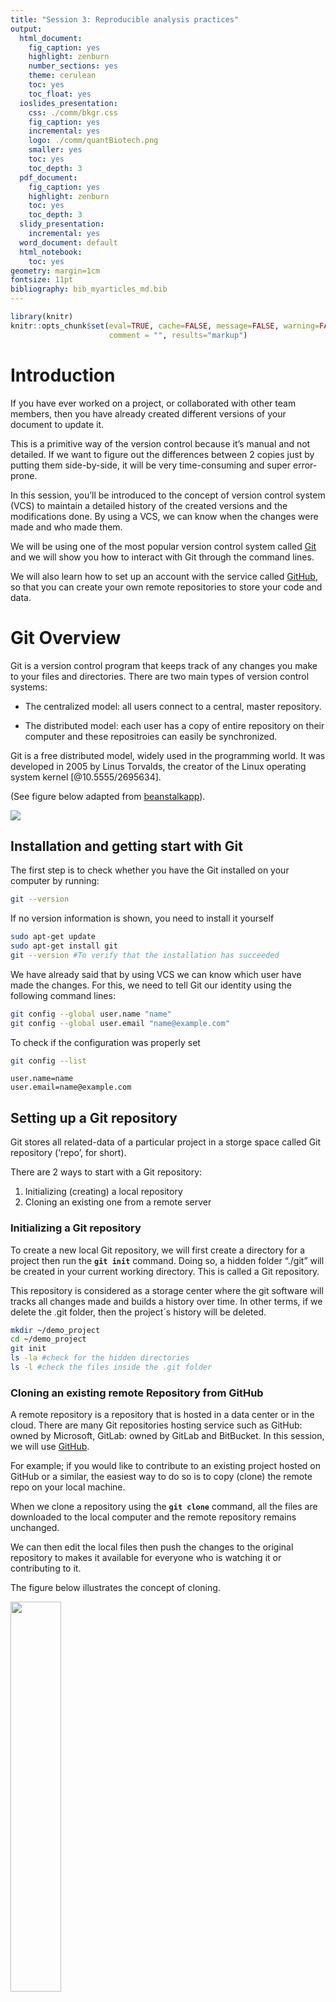 ```yaml
---
title: "Session 3: Reproducible analysis practices"
output:
  html_document:
    fig_caption: yes
    highlight: zenburn
    number_sections: yes
    theme: cerulean
    toc: yes
    toc_float: yes
  ioslides_presentation:
    css: ./comm/bkgr.css
    fig_caption: yes
    incremental: yes
    logo: ./comm/quantBiotech.png
    smaller: yes
    toc: yes
    toc_depth: 3
  pdf_document:
    fig_caption: yes
    highlight: zenburn
    toc: yes
    toc_depth: 3
  slidy_presentation:
    incremental: yes
  word_document: default
  html_notebook: 
    toc: yes
geometry: margin=1cm
fontsize: 11pt
bibliography: bib_myarticles_md.bib
---
```


```r
library(knitr)
knitr::opts_chunk$set(eval=TRUE, cache=FALSE, message=FALSE, warning=FALSE, 
                      comment = "", results="markup")
```

# Introduction

If you have ever worked on a project, or collaborated with other team members, then you have already created different versions of your document to update it.  

This is a primitive way of the version control because it's manual and not detailed. If we want to figure out the differences between 2 copies just by putting them side-by-side, it will be very time-consuming and super error-prone. 

In this session, you'll be introduced to the concept of version control system (VCS) to maintain a detailed history of the created versions and the modifications done. By using a VCS, we can know when the changes were made and who made them.

We will be using one of the most popular version control system called [Git](https://git-scm.com/) and we will show you how to interact with Git through the command lines.

We will also learn how to set up an account with the service called [GitHub](https://github.com/), so that you can create your own remote repositories to store your code and data.


# Git Overview

Git is a version control program that keeps track of any changes you make to your files and directories.
There are two main types of version control systems:

  + The centralized model:  all users connect to a central, master repository.

  + The distributed model: each user has a copy of entire repository on their computer and these repositroies can easily be synchronized.

Git is a free distributed model, widely used in the programming world. It was developed in 2005 by Linus Torvalds, the creator of the Linux operating system kernel [@10.5555/2695634]. 

(See figure below adapted from [beanstalkapp](http://guides.beanstalkapp.com/version-control/intro-to-version-control.html)).

![](./pics/vcs.png)

## Installation and getting start with Git

The first step is to check whether you have the Git installed on your computer by running:

```bash
git --version
```


If no version information is shown, you need to install it yourself

```bash
sudo apt-get update
sudo apt-get install git
git --version #To verify that the installation has succeeded

```

We have already said that by using VCS we can know which user have made the changes. For this, we need to tell Git our identity using the following command lines:

```bash
git config --global user.name "name"
git config --global user.email "name@example.com"
```  

To check if the configuration was properly set
```bash
git config --list
```

```
user.name=name
user.email=name@example.com
```

## Setting up a Git repository

Git stores all related-data of a particular project in a storge space called Git repository ('repo', for short).

There are 2 ways to start with a Git repository:

1. Initializing (creating) a local repository
2. Cloning an existing one from a remote server


### Initializing a Git repository

To create a new local Git repository, we will first create a directory for a project then run the **`git init`** command.  Doing so, a hidden folder “./git" will be created in your current working directory. This is called a Git repository. 

This repository is considered as a storage center where the git software will tracks all changes made and builds a history over time. In other terms, if we delete the .git folder, then the project´s history will be deleted.  

```bash
mkdir ~/demo_project
cd ~/demo_project
git init
ls -la #check for the hidden directories
ls -l #check the files inside the .git folder
```


### Cloning an existing remote Repository from GitHub
A remote repository is a repository that is hosted in a data center or in the cloud. There are many Git repositories hosting service such as GitHub: owned by Microsoft, GitLab: owned by GitLab and BitBucket. In this session, we will use [GitHub](https://github.com/).

For example; if you would like to contribute to an existing project hosted on GitHub or a similar, the easiest way to do so is to copy (clone) the remote repo on your local machine.

When we clone a repository using the **`git clone`** command, all the files are downloaded to the local computer and the remote repository remains unchanged. 

We can then edit the local files then push the changes to the original repository to makes it available for everyone who is watching it or contributing to it.

The figure below illustrates the concept of cloning.

![](./pics/clone_repo.png){height=40% width=40% } 

****
Per default, the git clone will create a local directory with the same name as the orginal git repository. If you want a different folder name, simply specify it as the last parameter

```bash
git clone Repository URL 
git clone Repository URL <new-folder-name
```

**Note:** git init and git clone are one-time operations needed for the initial setup of the repository

## Adding and commiting the changes

At this point, we need to know that Git has 3 main componemts:

Working directory -> Staging area-> git repository. 

If we add or modify certain files in the working directory, Git won’t notice it unless we ask the program to track these changes using **git add**. Doing so, the changes will be moved from the working directory to the staging area.
Next, to store the modifications in the git repository, we simply use **git commit**.



![](./pics/git_locations.png){ height=40% width=60% }{}


***

Let´s see this with an example


**Example 1**  

  1. Go to the ~/demo_project directory and check the status the working dir by typing  **`git status`**.
  2. Use touch to create a new empty file called index.html
  3. Run the **`git status`** once again and try to compare between the Status messages.
  4. Add the index.html to the staging area using the **`git add`** command.
  
```bash
  git add index.html
  git add --all #To add edited files at the same time
```
  5. Check again the status.
  6. Commit the changes typing "adding an empty index file".
  
```bash
  git commit -m <commit message>
```  
 7. Edit the index.html file pasting these lines then run **git diff**. What does git diff do?
 
```html
<html>
<Header> </header>
<style>
table, th, td {
  border: 1px solid black; border-collapse: collapse;}
</style>
<body>
<h2> Learning basic Git commands</h2>
  <table>
  <tr>
      <th>Tasks</th> <th>Git commands </th> 
  </tr>
  <tr>
    <td>Create a new local repository</td> <td> git init</td>
  </tr>
  <tr>
    <td>Check the status of the working direcotry</td> <td>git status</td>
  </tr>
  <tr>
    <td>Add files</td> <td>git add filename </td>
  </tr>
  <tr>
    <td>Commit the changes</td> <td>git commit -m "message" </td>
 </tr>  
   <tr><td>Show the commit</td> <td>git log</td> </tr> 
</table> 
</body> 
</html>
```
  8. Run again the git status,add and commit commands
  9. Execute **git log**. What does this command do? Try also **git log --oneline** 
  

We can ask git to ignore unwanted files (e.g files with .log extensions) by creating .gitignore file.

**Example 2** 

```bash
  cd ~/demo_project
  touch file1.log file2.log genes_list.txt
  echo -e "PRUPE_1G130300\nPRUPE_4G232600" >> genes_list.txt #add gene ids to the file
  git status
  touch .gitignore
  echo *.log >> .gitignore #to specify unwanted files
  git status
  git add .gitignore genes_list.txt
  git commit -m "Ignore log files and add the gene list"
```

## Undoing the changes with Git

One of the main advantages of version control systems, is the ability to undo the changes at different stages.

Lets try out with some examples 


### Cancel the changes before they get staged (Before git add)

In case you have made some changes to a file but you are not statisifed with the modifications,you can cover back its committed state using: **git checkout filename**

**Example 3** 

```bash
cd ~/demo_project
echo "AT2G38470" >> genes_list.txt # add gene of A. thaliana
cat genes_list.txt 
git chekout genes_list.txt
cat genes_list.txt 
```


###  Cancel staged changes (Before git commit)

To unstage undesired file,use the following git command: **git reset HEAD filename**

**Example 4**

+ Create a bash script called script.sh containing the following line: echo "Hello, This is a Git tutorial"

+ Save the output of script in a text file called output.txt

+ Add in one go all the files to the staging area.

+ Check the status

+ Unstage the output.txt file

+ Check again the status




### Modify a commit 

**Example 5**

```bash

# Create a new folder
Mkdir sequences
# Add 2 empty files
touch sequences/prunus.fa arabidopsis.fa
#add and commit
git add sequences/prunus.fa
git commit –m “added two fasta files”

# add the missing file
git add sequences/arabidopsis.fa

# Modify the commit (a text editor will open)
git commit --amend
# Modify the commit by adding a description line for each file:
#prunus.fa contains all cdna sequences of prunus persica
#arabidopsis.fa contains all cdna sequences of Arabidopsis thaliana

```



### Remove files from working dir or staging area

For this purpose, we will be using **git rm filename**

**Example 6** 

```bash
git rm genes_list.txt
git status
git add genes_list.txt
git commit -m "deleted unwanted file"

``` 


## Using branches 

Branches are an important part of Git workflow. The default branch that git creates when you first initialize a repository is called master. When we are working in parallel with other team members or developing a new project, it is always a good practice to create new branches.
Branching allows users to work on different features at the same time without worring about the safety of the master branch

**Example 7** 

1. Continuing in the initial demo_project create a new branch called test_branch
```bash
git branch branchname
```

2. Lets take a look at the branches 

```bash
git branch 
```
Actually, the newly created branch is an exact copy of the master branch and the current branch we are working on is marked by (*).

3. From now on we will be working on the test_branch. Any changes we make will affect only the new one and the master branch will remain untouched. To Switch between them:

```bash
# Switch to test_branch
git checkout branchname

# Edit the test_branch, track and commit the changes
touch script.py
touch Readme.txt
echo "Hello, This is a simple a branching exercise" > Readme.txt

git add -all
git commit -m "added readme and python script to test branch"

# Switch back to the master branch
git checkout branchname

# List the directory contents
ls
```

As we can see, the master branch does not have the Readme.txt and script.py file as at the moment it only exists in the test_branch. 

4. Merge the branches: whenever we are satisfied with the changes, they can be merged into the master branch

```bash

git merge test_branch

ls

```

5. When the master branch is updated. The additional branch is no longer needed and can be romved 

```bash

git branch -d test_branch
git branch

```

## Interacting with GitHub

Git is version control software. GitHub, is a web-based Git repository hosting service. It provides a free access to git repositories. GitHub allows us to share and access repositories on the web and clone them to our local computer, so that we can work on them.

To interact with GitHub, the first thing we need to do is to create an [account](https://github.com/join?source=login).
So now is a great time to create one.

Until now, we have been using Git locally. In this section, we will learn how to transfer a local repository to a Git hosting server. Means that a repository will pass from local to remote.


**Example 8: Create a GitHub repo and pushing a local repo** 

  + Log in to your account.
  
  + Start by creating a new repository, give it a name (ex: test_repository), let it public and initialize it with a README file. 
  
  + Now we will connect the local repo to the empty remote one that we just created on GitHub.

```bash

git remote add origin <repository url> #the URL should look something like https://github.com/najlaksouri/test_repository .git
# Push the files to GitHb
git push -u origin master #GitHub will ask for the username and password
```
6. Refresh the Github account to check if the push was successfully done 


Let´s take a look at the remote command: **git remote add name url**: 

It takes 2 two arguments:

  +	A short name for the remote repository, per default, origin
  
  +	A remote URL, for example, https://[hostname]/user/repo.git

## Exercises

**Exercise 1**.

1. Create a local repository in a new directory called exercises.
2. create a Readme file and check the repository status.
3. Add the Readme file to the staging area and commit the change with appropriate message.
4. Copy the [test_code](https://github.com/eead-csic-compbio/bioinformatics/tree/main/test_code)folder in the working directory
5. Create and commit a configuration that ignore all files with .tpm extension and all the  test_code directory
6. Check that the configuration is well done
7. Rename the Readme file as Readme.txt
8. Track and commit the changes
9. Check out the comment
10. Summarize all the command used in a text file


**Exercise 2**


## Bibliography


